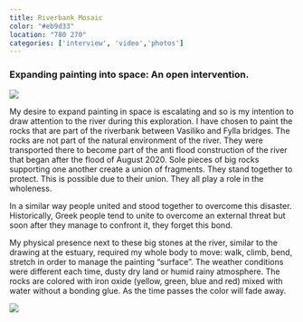 ```yaml
---
title: Riverbank Mosaic 
color: "#eb9d33"
location: "780 270"
categories: ['interview', 'video','photos']
---
```




### Expanding painting into space: An open intervention.

![](mosaic/close.jpg)

My desire to expand painting in space is escalating and so is my intention to draw attention to the river during this exploration. I have chosen to paint the rocks that are part of the riverbank between Vasiliko and Fylla bridges. The rocks are not part of the natural environment of the river. They were transported there to become part of the anti flood construction of the river that began after the flood of August 2020. Sole pieces of big rocks supporting one another create a union of fragments. They stand together to protect. This is possible due to their union. They all play a role in the wholeness. 

In a similar way people united and stood together to overcome this disaster. Historically, Greek people tend to unite to overcome an external threat but soon after they manage to confront it, they forget this bond.


<VideoPlayer src="Nexus/qnuerbhparx9x6hgwfrv"  className="w-full"/>

My physical presence next to these big stones at the river, similar to the drawing at the estuary, required my whole body to move: walk, climb, bend, stretch in order to manage the painting “surface”. The weather conditions were different each time, dusty dry land or humid rainy atmosphere. The rocks are colored with iron oxide (yellow, green, blue and red) mixed with water without a bonding glue. As the time passes the color will fade away. 

![](mosaic/cover.jpg)

<Gallery folder="mosaic/making-off" grid={3} />